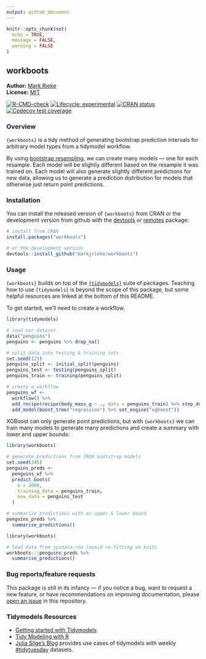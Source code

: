 ```yaml
---
output: github_document
---
```


```r
knitr::opts_chunk$set(
  echo = TRUE,
  message = FALSE,
  warning = FALSE
)
```

## workboots

**Author:** [Mark Rieke](https://www.thedatadiary.net/about/) <br/>
**License:** [MIT](https://github.com/markjrieke/workboots/blob/main/LICENSE)

<!-- badges: start -->
[![R-CMD-check](https://github.com/markjrieke/workboots/workflows/R-CMD-check/badge.svg)](https://github.com/markjrieke/workboots/actions)
[![Lifecycle: experimental](https://img.shields.io/badge/lifecycle-experimental-orange.svg)](https://lifecycle.r-lib.org/articles/stages.html#experimental)
[![CRAN status](https://www.r-pkg.org/badges/version/workboots)](https://CRAN.R-project.org/package=workboots)
[![Codecov test coverage](https://codecov.io/gh/markjrieke/workboots/branch/main/graph/badge.svg)](https://app.codecov.io/gh/markjrieke/workboots?branch=main)
<!-- badges: end -->

### Overview

`{workboots}` is a tidy method of generating bootstrap prediction intervals for arbitrary model types from a tidymodel workflow. 

By using [bootstrap resampling](https://en.wikipedia.org/wiki/Bootstrapping_(statistics)), we can create many models --- one for each resample. Each model will be slightly different based on the resample it was trained on. Each model will also generate slightly different predictions for new data, allowing us to generate a prediction distribution for models that otherwise just return point predictions.

### Installation

You can install the released version of `{workboots}` from CRAN or the development version from github with the [devtools](https://cran.r-project.org/package=devtools) or [remotes](https://cran.r-project.org/package=remotes) package:

```r
# install from CRAN
install.packages("workboots")

# or the development version
devtools::install_github("markjrieke/workboots")
```

### Usage

`{workboots}` builds on top of the [`{tidymodels}`](https://www.tidymodels.org/) suite of packages. Teaching how to use `{tidymodels}` is beyond the scope of this package, but some helpful resources are linked at the bottom of this README. 

To get started, we'll need to create a workflow.

```r
library(tidymodels)

# load our dataset
data("penguins")
penguins <- penguins %>% drop_na()

# split data into testing & training sets
set.seed(123)
penguins_split <- initial_split(penguins)
penguins_test <- testing(penguins_split)
penguins_train <- training(penguins_split)

# create a workflow
penguins_wf <- 
  workflow() %>%
  add_recipe(recipe(body_mass_g ~ ., data = penguins_train) %>% step_dummy(all_nominal())) %>%
  add_model(boost_tree("regression") %>% set_engine("xgboost"))
```

XGBoost can only generate point predictions, but with `{workboots}` we can train many models to generate many predictions and create a summary with lower and upper bounds:

```r
library(workboots)

# generate predictions from 2000 bootstrap models
set.seed(345)
penguins_preds <-
  penguins_wf %>%
  predict_boots(
    n = 2000,
    training_data = penguins_train,
    new_data = penguins_test
  )

# summarise predictions with an upper & lower bound
penguins_preds %>%
  summarise_predictions()
```

```r
library(workboots)

# load data from sysdata.rda (avoid re-fitting on knit)
workboots:::penguins_preds %>%
  summarise_predictions()
```


### Bug reports/feature requests 

This package is still in its infancy --- if you notice a bug, want to request a new feature, or have recommendations on improving documentation, please [open an issue](https://github.com/markjrieke/workboots/issues) in this repository.

### Tidymodels Resources

* [Getting started with Tidymodels](https://www.tidymodels.org/start/)
* [Tidy Modeling with R](https://www.tmwr.org/)
* [Julia Silge's Blog](https://juliasilge.com/blog/) provides use cases of tidymodels with weekly [#tidytuesday](https://github.com/rfordatascience/tidytuesday) datasets. 
